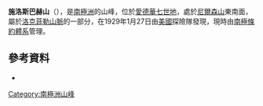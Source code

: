 {{coord|78|3|S|154|48|W|display=title}}

'''施洛斯巴赫山'''（{{lang-en|Mount Schlossbach}}），是[[南極洲|南極洲]]的山峰，位於[[愛德華七世地|愛德華七世地]]，處於[[尼爾森山|尼爾森山]]東南面，屬於[[洛克菲勒山脈|洛克菲勒山脈]]的一部分，在1929年1月27日由[[美國|美國]]探險隊發現，現時由[[南極條約體系|南極條約體系]]管理。

==參考資料==
*{{usgs-gazetteer}}

{{Antarctica-geo-stub}}
[[Category:南極洲山峰|Category:南極洲山峰]]